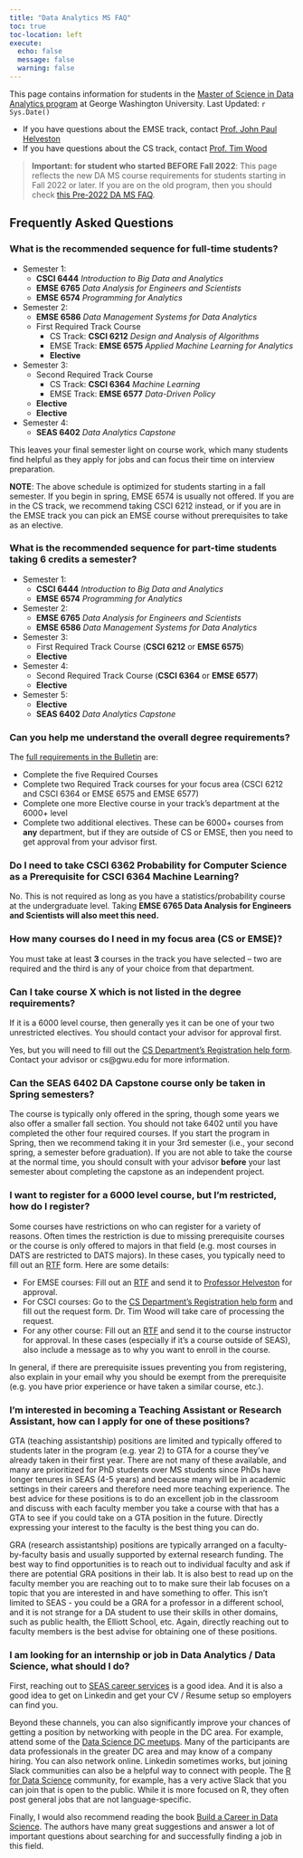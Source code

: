 ```yaml
---
title: "Data Analytics MS FAQ"
toc: true
toc-location: left
execute:
  echo: false
  message: false
  warning: false
---
```


This page contains information for students in the [Master of Science in Data Analytics program](http://bulletin.gwu.edu/engineering-applied-science/engineering-management-systems-engineering/data-analytics-ms/#requirementstext) at George Washington University. Last Updated: `r Sys.Date()`

- If you have questions about the EMSE track, contact [Prof. John Paul Helveston](mailto:jph@gwu.edu)
- If you have questions about the CS track, contact [Prof. Tim Wood](mailto:timwood@gwu.edu)

> **Important: for student who started BEFORE Fall 2022**: This page reflects the new DA MS course requirements for students starting in Fall 2022 or later. If you are on the old program, then you should check [this Pre-2022 DA MS FAQ](http://faculty.cs.gwu.edu/timwood/old-da-faq).

## Frequently Asked Questions

### What is the recommended sequence for full-time students?

- Semester 1:
    - **CSCI 6444** _Introduction to Big Data and Analytics_
    - **EMSE 6765** _Data Analysis for Engineers and Scientists_
    - **EMSE 6574** _Programming for Analytics_
- Semester 2:
    - **EMSE 6586** _Data Management Systems for Data Analytics_
    - First Required Track Course
        - CS Track: **CSCI 6212** _Design and Analysis of Algorithms_
        - EMSE Track: **EMSE 6575** _Applied Machine Learning for Analytics_
      - **Elective**
- Semester 3:
    - Second Required Track Course
        - CS Track: **CSCI 6364** _Machine Learning_
        - EMSE Track: **EMSE 6577** _Data-Driven Policy_
    - **Elective**
    - **Elective**
- Semester 4:
    - **SEAS 6402** _Data Analytics Capstone_

This leaves your final semester light on course work, which many students find helpful as they apply for jobs and can focus their time on interview preparation.

**NOTE**: The above schedule is optimized for students starting in a fall semester. If you begin in spring, EMSE 6574 is usually not offered. If you are in the CS track, we recommend taking CSCI 6212 instead, or if you are in the EMSE track you can pick an EMSE course without prerequisites to take as an elective.

### What is the recommended sequence for part-time students taking 6 credits a semester?

- Semester 1:
    - **CSCI 6444** _Introduction to Big Data and Analytics_
    - **EMSE 6574** _Programming for Analytics_
- Semester 2:
    - **EMSE 6765** _Data Analysis for Engineers and Scientists_
    - **EMSE 6586** _Data Management Systems for Data Analytics_
- Semester 3:
    - First Required Track Course (**CSCI 6212** or **EMSE 6575**)
    - **Elective**
- Semester 4:
    - Second Required Track Course (**CSCI 6364** or **EMSE 6577**)
    - **Elective**
- Semester 5:
    - **Elective**
    - **SEAS 6402** _Data Analytics Capstone_

### Can you help me understand the overall degree requirements?

The [full requirements in the Bulletin](http://bulletin.gwu.edu/engineering-applied-science/engineering-management-systems-engineering/data-analytics-ms/#requirementstext) are:

- Complete the five Required Courses
- Complete two Required Track courses for your focus area (CSCI 6212 and CSCI 6364 or EMSE 6575 and EMSE 6577)
- Complete one more Elective course in your track’s department at the 6000+ level
- Complete two additional electives. These can be 6000+ courses from **any** department, but if they are outside of CS or EMSE, then you need to get approval from your advisor first.

### Do I need to take CSCI 6362 Probability for Computer Science as a Prerequisite for CSCI 6364 Machine Learning?

No. This is not required as long as you have a statistics/probability course at the undergraduate level. Taking **EMSE 6765 Data Analysis for Engineers and Scientists will also meet this need.**

### How many courses do I need in my focus area (CS or EMSE)?

You must take at least **3** courses in the track you have selected – two are required and the third is any of your choice from that department.
 
### Can I take course X which is not listed in the degree requirements?

If it is a 6000 level course, then generally yes it can be one of your two unrestricted electives. You should contact your advisor for approval first.

Yes, but you will need to fill out the [CS Department’s Registration help form](go.gwu.edu/csregs). Contact your advisor or cs@gwu.edu for more information.

### Can the SEAS 6402 DA Capstone course only be taken in Spring semesters?

The course is typically only offered in the spring, though some years we also offer a smaller fall section. You should not take 6402 until you have completed the other four required courses. If you start the program in Spring, then we recommend taking it in your 3rd semester (i.e., your second spring, a semester before graduation). If you are not able to take the course at the normal time, you should consult with your advisor **before** your last semester about completing the capstone as an independent project.

### I want to register for a 6000 level course, but I'm restricted, how do I register?

Some courses have restrictions on who can register for a variety of reasons. Often times the restriction is due to missing prerequisite courses or the course is only offered to majors in that field (e.g. most courses in DATS are restricted to DATS majors). In these cases, you typically need to fill out an [RTF](https://registrar.gwu.edu/sites/g/files/zaxdzs2171/f/downloads/RegistrationTransactionForm_March2022.pdf) form. Here are some details:

- For EMSE courses: Fill out an [RTF](https://registrar.gwu.edu/sites/g/files/zaxdzs2171/f/downloads/RegistrationTransactionForm_March2022.pdf) and send it to [Professor Helveston](mailto:jph@gwu.edu) for approval.
- For CSCI courses: Go to the [CS Department’s Registration help form](go.gwu.edu/csregs) and fill out the request form. Dr. Tim Wood will take care of processing the request.
- For any other course: Fill out an [RTF](https://registrar.gwu.edu/sites/g/files/zaxdzs2171/f/downloads/RegistrationTransactionForm_March2022.pdf) and send it to the course instructor for approval. In these cases (especially if it's a course outside of SEAS), also include a message as to why you want to enroll in the course. 

In general, if there are prerequisite issues preventing you from registering, also explain in your email why you should be exempt from the prerequisite (e.g. you have prior experience or have taken a similar course, etc.).

### I'm interested in becoming a Teaching Assistant or Research Assistant, how can I apply for one of these positions? 

GTA (teaching assistantship) positions are limited and typically offered to students later in the program (e.g. year 2) to GTA for a course they've already taken in their first year. There are not many of these available, and many are prioritized for PhD students over MS students since PhDs have longer tenures in SEAS (4-5 years) and because many will be in academic settings in their careers and therefore need more teaching experience. The best advice for these positions is to do an excellent job in the classroom and discuss with each faculty member you take a course with that has a GTA to see if you could take on a GTA position in the future. Directly expressing your interest to the faculty is the best thing you can do.  

GRA (research assistantship) positions are typically arranged on a faculty-by-faculty basis and usually supported by external research funding. The best way to find opportunities is to reach out to individual faculty and ask if there are potential GRA positions in their lab. It is also best to read up on the faculty member you are reaching out to to make sure their lab focuses on a topic that you are interested in and have something to offer. This isn't limited to SEAS - you could be a GRA for a professor in a different school, and it is not strange for a DA student to use their skills in other domains, such as public health, the Elliott School, etc. Again, directly reaching out to faculty members is the best advise for obtaining one of these positions.

### I am looking for an internship or job in Data Analytics / Data Science, what should I do?

First, reaching out to [SEAS career services](https://careers.seas.gwu.edu/) is a good idea. And it is also a good idea to get on Linkedin and get your CV / Resume setup so employers can find you.

Beyond these channels, you can also significantly improve your chances of getting a position by networking with people in the DC area. For example, attend some of the [Data Science DC meetups](https://www.meetup.com/data-science-dc/). Many of the participants are data professionals in the greater DC area and may know of a company hiring. You can also network online. Linkedin sometimes works, but joining Slack communities can also be a helpful way to connect with people. The [R for Data Science](https://rfordatasci.com/) community, for example, has a very active Slack that you can join that is open to the public. While it is more focused on R, they often post general jobs that are not language-specific.

Finally, I would also recommend reading the book [Build a Career in Data Science](https://www.manning.com/books/build-a-career-in-data-science). The authors have many great suggestions and answer a lot of important questions about searching for and successfully finding a job in this field.
